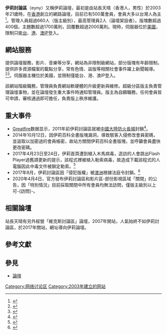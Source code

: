 {{POV|time=2018-08-19}}{{expand|time=2016-06-10T06:31:59+00:00}}
{{noteTA
|G1=IT
}}
{{Infobox website 
| name           = 伊莉討論區
| native_name    = eyny
| native_name_lang = en
| current_status = 營運中
| type           = [[网络论坛|网络论坛]]
| language       = [[正體中文|正體中文]]
| registration   = 選擇性
| launch_date    = {{Start date and age|2003}}
| url            = 
}}
'''伊莉討論區'''（eyny）又稱伊莉論壇，最初是由站長天晴（香港人，男性）於2003年21歲時，在[[香港|香港]]創立的網路論壇，目前已有500萬會員，會員大多以台灣人為主<ref>{{Cite web |url=https://www.similarweb.com/website/eyny.com#overview |title=SimilarWeb |access-date=2018-06-12 |archive-date=2019-07-17 |archive-url=https://web.archive.org/web/20190717142739/https://www.similarweb.com/website/eyny.com#overview |dead-url=no }}</ref>。管理人員超過660人（版主級別），最高管理員2人（論壇架設者）。版塊數超過400個，主題數超過1700萬則，回覆數超過2000萬則。現時，伺服器位於[[美國|美國]]，限制只能[[台灣|台]]、[[香港|港]]、[[澳門|澳]][[IP地址|IP]]登入。

==網站服務==
提供論壇服務，影片、音樂等分享，網站為非限制級網站，部分版塊有年齡限制。提供許多資源檔案的載點分享，常有色情、盜版等相關社會事件躍上新聞報導。<ref>{{Cite web |url=http://www.chinatimes.com/realtimenews/20170609004495-260402 |title=架設兒少色情網站營利 刑事局查獲6嫌送辦 |access-date=2017-06-20 |archive-date=2018-01-11 |archive-url=https://web.archive.org/web/20180111170507/http://www.chinatimes.com/realtimenews/20170609004495-260402 |dead-url=no }}</ref><ref>{{Cite web |url=http://news.ltn.com.tw/news/society/breakingnews/2094753 |title=囂張 竊少女裸照臉書PO文「約砲」 刑事局逮6嫌 |access-date=2017-06-20 |archive-date=2019-07-11 |archive-url=https://web.archive.org/web/20190711192200/https://news.ltn.com.tw/news/society/breakingnews/2094753 |dead-url=no }}</ref>。伺服器主機位於美國，並限制僅能台、港、澳IP登入。

該網站階級職務，管理員負責網站軟硬體的升級更新與維修。超級分區版主負責管理論壇事物，並在論壇發生重大事件時通知管理員。版主為自願職務，任何會員皆可申請，審核通過即可擔任，負責版上秩序維護。

==重大事件==
*[[Greatfire|Greatfire]]数据显示，2011年前伊莉討論區就被[[中國大陸|中國大陸]][[防火長城|防火長城]]封鎖<ref>{{cite web|url=https://zh.greatfire.org/www.eyny.com|title=www.eyny.com在中國大陸100%被封鎖|work=greatfire.org|accessdate=2021-08-18|archive-date=2021-08-06|archive-url=https://web.archive.org/web/20210806162831/https://zh.greatfire.org/www.eyny.com|dead-url=no}}</ref>。
*2014年10月12日，因伊莉百科全書版塊漏洞，導致駭客入侵修改會員密碼，並盜取以加密過的會員帳密，故站方關閉伊莉百科全書版塊，並呼籲會員盡快更改密碼。
*2017年4月23日至24日，伊莉首頁遭到植入木馬病毒，造訪的人會跳出Flash Player過舊請更新的提示，該程式裡被植入勒索病毒，故造成下載該程式的人電腦因此中毒文件被鎖定勒索。<ref>{{Cite web |url=https://www.kocpc.com.tw/archives/145414 |title=伊莉論壇首頁遭植 勒索病毒　網友誤觸電腦檔案毀於一旦 |access-date=2017-06-20 |archive-date=2020-10-22 |archive-url=https://web.archive.org/web/20201022174720/https://www.kocpc.com.tw/archives/145414 |dead-url=no }}</ref>
*2017年8月，伊莉討論區因「侵犯版權」被[[澳洲|澳洲]]根據法庭令封鎖。<ref>{{cite news|language=en|url=http://www.smh.com.au/business/media-and-marketing/film-studios-and-foxtel-win-orders-blocking-59-pirate-websites-20170817-gxyora.html|title=Film studios and Foxtel win orders blocking 59 pirate websites|work=[[雪梨晨鋒報|雪梨晨鋒報]]|date=2017-08-18|accessdate=2017-12-29|archive-date=2018-02-21|archive-url=https://web.archive.org/web/20180221191634/http://www.smh.com.au/business/media-and-marketing/film-studios-and-foxtel-win-orders-blocking-59-pirate-websites-20170817-gxyora.html|dead-url=no}}</ref>
*2020年4月4日，官方發布伊莉討論區和影片區-部份影視區域「關閉」的公告，因「特別情況」目前採取關閉中所有會員均無法訪問，僅版主級別以上可-{訪問}-。

==相關論壇==
站長天晴有另外經營「維克斯討論區」論壇，2007年開站，人氣始終不如伊莉討論區，於2017年關站，網址導向伊莉論壇。

==參考文獻==
<references/>

== 參見 ==
* [[論壇|論壇]]

{{台灣次文化}}
[[Category:网络讨论区|Category:网络讨论区]]
[[Category:2003年建立的网站|Category:2003年建立的网站]]